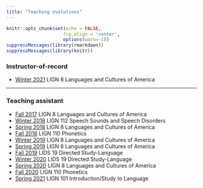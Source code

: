 ```yaml
---
title: "Teaching evalutions"
---
```

```r
knitr::opts_chunk$set(echo = FALSE,
                     fig.align = 'center',
                     options(warn=-1))
suppressMessages(library(rmarkdown))
suppressMessages(library(knitr))
```

### Instructor-of-record


* [Winter 2021](file/TA_evaluation/WI21A-Associate-in.pdf) LIGN 8 Languages and Cultures of America


***
### Teaching assistant


* [Fall 2017](file/TA_evaluation/FA17.pdf) LIGN 8 Languages and Cultures of America
* [Winter 2018](file/TA_evaluation/WI18.pdf) LIGN 112 Speech Sounds and Speech Disorders
* [Spring 2018](file/TA_evaluation/SP18.pdf) LIGN 8 Languages and Cultures of America
* [Fall 2018](file/TA_evaluation/FA18.pdf) LIGN 110 Phonetics
* [Winter 2019](file/TA_evaluation/WI19.pdf) LIGN 8 Languages and Cultures of America
* [Spring 2019](file/TA_evaluation/SP19.pdf) LIGN 8 Languages and Cultures of America
* [Fall 2019](file/TA_evaluation/FA19.pdf) LIDS 19 Directed Study-Language
* [Winter 2020](file/TA_evaluation/WI20.pdf) LIDS 19 Directed Study-Language
* [Spring 2020](file/TA_evaluation/SP20.pdf) LIGN 8 Languages and Cultures of America
* [Fall 2020](file/TA_evaluation/FA20.pdf) LIGN 110 Phonetics
* [Spring 2021](file/TA_evaluation/SP21.pdf) LIGN 101 Introduction/Study to Language
